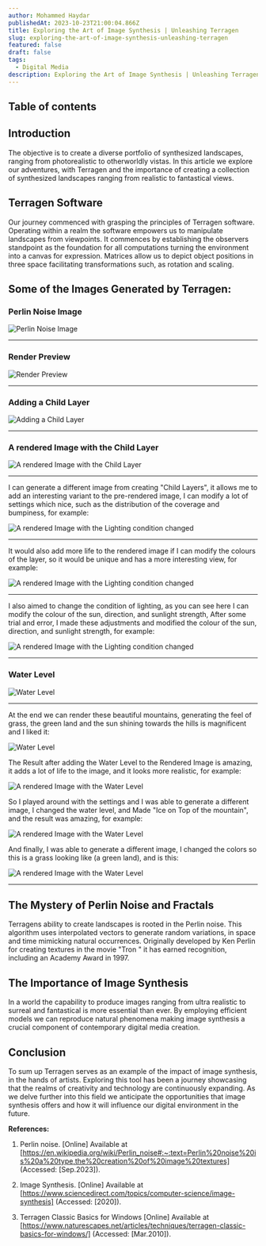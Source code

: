 ```yaml
---
author: Mohammed Haydar
publishedAt: 2023-10-23T21:00:04.866Z
title: Exploring the Art of Image Synthesis | Unleashing Terragen
slug: exploring-the-art-of-image-synthesis-unleashing-terragen
featured: false
draft: false
tags:
  - Digital Media
description: Exploring the Art of Image Synthesis | Unleashing Terragen
---
```


## Table of contents

## Introduction

The objective is to create a diverse portfolio of synthesized landscapes, ranging from photorealistic to otherworldly vistas. In this article we explore our adventures, with Terragen and the importance of creating a collection of synthesized landscapes ranging from realistic to fantastical views.

## Terragen Software

Our journey commenced with grasping the principles of Terragen software. Operating within a realm the software empowers us to manipulate landscapes from viewpoints. It commences by establishing the observers standpoint as the foundation for all computations turning the environment into a canvas for expression. Matrices allow us to depict object positions in three space facilitating transformations such, as rotation and scaling.

## Some of the Images Generated by Terragen:

### Perlin Noise Image

![Perlin Noise Image](1.png)

---

### Render Preview

![Render Preview](2.png)

---

### Adding a Child Layer

![Adding a Child Layer](3.png)

---

### A rendered Image with the Child Layer

![A rendered Image with the Child Layer](3.png)

---

I can generate a different image from creating "Child Layers", it allows me to add an interesting variant to the pre-rendered image, I can modify a lot of settings which nice, such as the distribution of the coverage and bumpiness, for example:

![A rendered Image with the Lighting condition changed](5.png)

---

It would also add more life to the rendered image if I can modify the colours of the layer, so it would be unique and has a more interesting view, for example:

![A rendered Image with the Lighting condition changed](6.png)

---

I also aimed to change the condition of lighting, as you can see here I can modify the colour of the sun, direction, and sunlight strength, After some trial and error, I made these adjustments and modified the colour of the sun, direction, and sunlight strength, for example:

![A rendered Image with the Lighting condition changed](7.png)

---

### Water Level

![Water Level](7.png)

---

At the end we can render these beautiful mountains, generating the feel of grass, the green land and the sun shining towards the hills is magnificent and I liked it:

![Water Level](8.png)

The Result after adding the Water Level to the Rendered Image is amazing, it adds a lot of life to the image, and it looks more realistic, for example:

![A rendered Image with the Water Level](9.png)

So I played around with the settings and I was able to generate a different image, I changed the water level, and Made "Ice on Top of the mountain", and the result was amazing, for example:

![A rendered Image with the Water Level](10.png)

And finally, I was able to generate a different image, I changed the colors so this is a grass looking like (a green land), and is this:

![A rendered Image with the Water Level](11.png)

---

## The Mystery of Perlin Noise and Fractals

Terragens ability to create landscapes is rooted in the Perlin noise. This algorithm uses interpolated vectors to generate random variations, in space and time mimicking natural occurrences. Originally developed by Ken Perlin for creating textures in the movie "Tron " it has earned recognition, including an Academy Award in 1997.

## The Importance of Image Synthesis

In a world the capability to produce images ranging from ultra realistic to surreal and fantastical is more essential than ever. By employing efficient models we can reproduce natural phenomena making image synthesis a crucial component of contemporary digital media creation.

## Conclusion

To sum up Terragen serves as an example of the impact of image synthesis, in the hands of artists. Exploring this tool has been a journey showcasing that the realms of creativity and technology are continuously expanding. As we delve further into this field we anticipate the opportunities that image synthesis offers and how it will influence our digital environment in the future.

**References:**

1. Perlin noise. [Online] Available at [https://en.wikipedia.org/wiki/Perlin_noise#:~:text=Perlin%20noise%20is%20a%20type,the%20creation%20of%20image%20textures] (Accessed: [Sep.2023]).

2. Image Synthesis. [Online] Available at [https://www.sciencedirect.com/topics/computer-science/image-synthesis] (Accessed: [2020]).

3. Terragen Classic Basics for Windows [Online] Available at [https://www.naturescapes.net/articles/techniques/terragen-classic-basics-for-windows/] (Accessed: [Mar.2010]).
